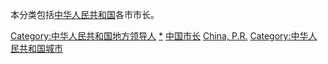 本分类包括[[中华人民共和国|中华人民共和国]]各市市长。

[[Category:中华人民共和国地方领导人|Category:中华人民共和国地方领导人]]
[[Category:中华人民共和国地方政府官员|*]]
[[Category:中国市长|]]
[[Category:各國市長|China, P.R.]]
[[Category:中华人民共和国城市|Category:中华人民共和国城市]]
